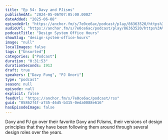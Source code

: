 ```yaml
---
title: "Ep 54: Davy and PJisms"
publishedAt: "2024-05-06T07:05:00.000Z"
dateAdded: "2025-06-08"
episodeUrl: "https://anchor.fm/s/7e0ce6ac/podcast/play/86363520/https%3A%2F%2Fd3ctxlq1ktw2nl.cloudfront.net%2Fstaging%2F2024-4-6%2F327e2b0b-df6b-930d-88c8-7a43ff7c8d63.mp3"
audioUrl: "https://anchor.fm/s/7e0ce6ac/podcast/play/86363520/https%3A%2F%2Fd3ctxlq1ktw2nl.cloudfront.net%2Fstaging%2F2024-4-6%2F327e2b0b-df6b-930d-88c8-7a43ff7c8d63.mp3"
podcastTitle: "Design System Office Hours"
showSlug: "design-system-office-hours"
image: "null"
localImages: false
tags: ["Unsorted"]
categories: ["Podcast"]
duration: "0:31:53"
durationSeconds: 1913
draft: true
speakers: ["Davy Fung", "PJ Onori"]
type: "podcast"
season: null
episode: null
explicit: false
feedUrl: "https://anchor.fm/s/7e0ce6ac/podcast/rss"
guid: "05862f4f-a745-46d5-b315-0eda0088e616"
hasEpisodeImage: false
---
```

Davy and PJ go over their favorite Davy and PJisms, their versions of design principles that they have been following them around through several design roles over the years.
